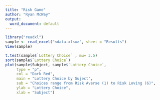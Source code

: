 ```yaml
---
title: "Risk Game"
author: "Ryan McWay"
output:
  word_document: default
---
```

```r
library("readxl")
sample <- read_excel("<data.xlsx>", sheet = "Results")
View(sample)

t.test(sample$`Lottery Choice` , mu= 3.5)
sort(sample$`Lottery Choice`)
plot(sample$Subject, sample$`Lottery Choice`, 
     type = "p",
     col = "Dark Red",
     main = "Lottery Choice by Suject",
     sub = "Choices range from Risk Averse (1) to Risk Loving (6)",
     ylab = "Lottery Choice",
     xlab = "Subject")

```
